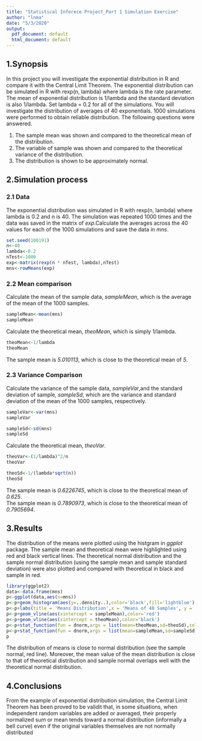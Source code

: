 ```yaml
---
title: "Statistical Inferece Project_Part 1 Simulation Exercise"
author: "lnma"
date: "5/3/2020"
output:
  pdf_document: default
  html_document: default
---
```


## 1.Synopsis

In this project you will investigate the exponential distribution in R and compare it with the Central Limit Theorem. The exponential distribution can be simulated in R with rexp(n, lambda) where lambda is the rate parameter. The mean of exponential distribution is 1/lambda and the standard deviation is also 1/lambda. Set lambda = 0.2 for all of the simulations. You will investigate the distribution of averages of 40 exponentials. 1000 simulations were performed to obtain reliable distribution. The following questions were answered.  

1. The sample mean was shown and compared to the theoretical mean of the distribution.
2. The variable of sample was shown and compared to the theoretical variance of the distribution.
3. The distribution is shown to be approximately normal.

## 2.Simulation process

### 2.1 Data 
The exponential distribution was simulated in R with rexp(n, lambda) where lambda is 0.2 and n is 40. The simulation was repeated 1000 times and the data was saved in the matrix of *exp*.Calculate the averages across the 40 values for each of the 1000 simulations and save the data in *mns*.
```r
set.seed(100191)
n<-40
lambda<-0.2
nTest<-1000
exp<-matrix(rexp(n * nTest, lambda),nTest)
mns<-rowMeans(exp)
```

### 2.2 Mean comparison
Calculate the mean of the sample data, *sampleMean*, which is the average of the mean of the 1000 samples.
```r
sampleMean<-mean(mns)
sampleMean
```

Calculate the theoretical mean, *theoMean*, which is simply 1/lambda.
```r
theoMean<-1/lambda
theoMean
```
The sample mean is *5.010113*, which is close to the theoretical mean of *5*.

### 2.3 Variance Comparison
Calculate the variance of the sample data, *sampleVar*,and the standard deviation of sample, *sampleSd*, which are the variance and standard deviation of the mean of the 1000 samples, respectively.
```r
sampleVar<-var(mns)
sampleVar
```
```r
sampleSd<-sd(mns)
sampleSd
```
Calculate the theoretical mean, *theoVar*.
```r
theoVar<-(1/lambda)^2/n
theoVar
```
```r
theoSd<-1/(lambda*sqrt(n))
theoSd
```
The sample mean is *0.6226745*, which is close to the theoretical mean of *0.625*.  
The sample mean is *0.7890973*, which is close to the theoretical mean of *0.7905694*. 


## 3.Results
The distribution of the means were plotted using the histgram in *ggplot* package. The sample mean and theoretical mean were highlighted using red and black vertical lines. The theoretical normal distribution and the sample normal distribution (using the sample mean and sample standard deviation) were also plotted and compared with theoretical in black and sample in red.
```r
library(ggplot2)
data<-data.frame(mns)
p<-ggplot(data,aes(x=mns))
p<-p+geom_histogram(aes(y=..density..),color='black',fill='lightblue')
p<-p+labs(title = 'Means Distribution',x = 'Means of 40 Samples', y = 'Density')
p<-p+geom_vline(aes(xintercept = sampleMean),color='red')
p<-p+geom_vline(aes(xintercept = theoMean),color='black')
p<-p+stat_function(fun = dnorm,args = list(mean=theoMean,sd=theoSd),color='black',size=1.0)
p<-p+stat_function(fun = dnorm,args = list(mean=sampleMean,sd=sampleSd),color='red',size=1.0)
p
```
The distribution of means is close to normal distribution (see the sample normal, red line). Moreover, the mean value of the mean distribution is close to that of theoretical distribution and sample normal overlaps well with the theoretical normal distribution.

## 4.Conclusions
From the example of exponential distribution simulation, the Central Limit Theorem has been proved to be validit that, in some situations, when independent random variables are added or averaged, their properly normalized sum or mean tends toward a normal distribution (informally a bell curve) even if the original variables themselves are not normally distributed
